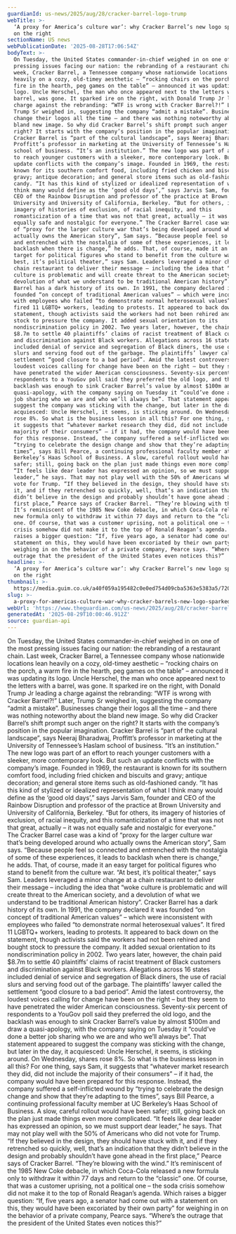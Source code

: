 ```yaml
---
guardianId: us-news/2025/aug/28/cracker-barrel-logo-trump
webTitle: >-
  ‘A proxy for America’s culture war’: why Cracker Barrel’s new logo sparked ire
  on the right
sectionName: US news
webPublicationDate: '2025-08-28T17:06:54Z'
bodyText: >-
  On Tuesday, the United States commander-in-chief weighed in on one of the most
  pressing issues facing our nation: the rebranding of a restaurant chain. Last
  week, Cracker Barrel, a Tennessee company whose nationwide locations lean
  heavily on a cozy, old-timey aesthetic – “rocking chairs on the porch, a warm
  fire in the hearth, peg games on the table” – announced it was updating its
  logo. Uncle Herschel, the man who once appeared next to the letters with a
  barrel, was gone. It sparked ire on the right, with Donald Trump Jr leading a
  charge against the rebranding: “WTF is wrong with Cracker Barrel?!” Later,
  Trump Sr weighed in, suggesting the company “admit a mistake”. Businesses
  change their logos all the time – and there was nothing noteworthy about the
  bland new image. So why did Cracker Barrel’s shift prompt such anger on the
  right? It starts with the company’s position in the popular imagination.
  Cracker Barrel is “part of the cultural landscape”, says Neeraj Bharadwaj,
  Proffitt’s professor in marketing at the University of Tennessee’s Haslam
  school of business. “It’s an institution.” The new logo was part of an effort
  to reach younger customers with a sleeker, more contemporary look. But such an
  update conflicts with the company’s image. Founded in 1969, the restaurant is
  known for its southern comfort food, including fried chicken and biscuits and
  gravy; antique decoration; and general store items such as old-fashioned
  candy. “It has this kind of stylized or idealized representation of what I
  think many would define as the ‘good old days’,” says Jarvis Sam, founder and
  CEO of the Rainbow Disruption and professor of the practice at Brown
  University and University of California, Berkeley. “But for others, its
  imagery of histories of exclusion, of racial inequity, and this
  romanticization of a time that was not that great, actually – it was not
  equally safe and nostalgic for everyone.” The Cracker Barrel case was a kind
  of “proxy for the larger culture war that’s being developed around who
  actually owns the American story”, Sam says. “Because people feel so connected
  and entrenched with the nostalgia of some of these experiences, it leads to
  backlash when there is change,” he adds. That, of course, made it an easy
  target for political figures who stand to benefit from the culture war. “At
  best, it’s political theater,” says Sam. Leaders leveraged a minor change at a
  chain restaurant to deliver their message – including the idea that “woke
  culture is problematic and will create threat to the American society, and a
  devolution of what we understand to be traditional American history”. Cracker
  Barrel has a dark history of its own. In 1991, the company declared it was
  founded “on concept of traditional American values” – which were inconsistent
  with employees who failed “to demonstrate normal heterosexual values”. It
  fired 11 LGBTQ+ workers, leading to protests. It appeared to back down on the
  statement, though activists said the workers had not been rehired and bought
  stock to pressure the company. It added sexual orientation to its
  nondiscrimination policy in 2002. Two years later, however, the chain paid
  $8.7m to settle 40 plaintiffs’ claims of racist treatment of Black customers
  and discrimination against Black workers. Allegations across 16 states
  included denial of service and segregation of Black diners, the use of racial
  slurs and serving food out of the garbage. The plaintiffs’ lawyer called the
  settlement “good closure to a bad period”. Amid the latest controversy, the
  loudest voices calling for change have been on the right – but they seem to
  have penetrated the wider American consciousness. Seventy-six percent of
  respondents to a YouGov poll said they preferred the old logo, and the
  backlash was enough to sink Cracker Barrel’s value by almost $100m and draw a
  quasi-apology, with the company saying on Tuesday it “could’ve done a better
  job sharing who we are and who we’ll always be”. That statement appeared to
  suggest the company was sticking with the change, but later in the day, it
  acquiesced: Uncle Herschel, it seems, is sticking around. On Wednesday, shares
  rose 8%. So what is the business lesson in all this? For one thing, says Sam,
  it suggests that “whatever market research they did, did not include the
  majority of their consumers” – if it had, the company would have been prepared
  for this response. Instead, the company suffered a self-inflicted wound by
  “trying to celebrate the design change and show that they’re adapting to the
  times”, says Bill Pearce, a continuing professional faculty member at UC
  Berkeley’s Haas School of Business. A slow, careful rollout would have been
  safer; still, going back on the plan just made things even more complicated.
  “It feels like dear leader has expressed an opinion, so we must support dear
  leader,” he says. That may not play well with the 50% of Americans who did not
  vote for Trump. “If they believed in the design, they should have stuck with
  it, and if they retrenched so quickly, well, that’s an indication that they
  didn’t believe in the design and probably shouldn’t have gone ahead in the
  first place,” Pearce says of Cracker Barrel. “They’re blowing with the wind.”
  It’s reminiscent of the 1985 New Coke debacle, in which Coca-Cola released a
  new formula only to withdraw it within 77 days and return to the “classic”
  one. Of course, that was a customer uprising, not a political one – the soda
  crisis somehow did not make it to the top of Ronald Reagan’s agenda. Which
  raises a bigger question: “If, five years ago, a senator had come out with a
  statement on this, they would have been excoriated by their own party” for
  weighing in on the behavior of a private company, Pearce says. “Where’s the
  outrage that the president of the United States even notices this?”
headline: >-
  ‘A proxy for America’s culture war’: why Cracker Barrel’s new logo sparked ire
  on the right
thumbnail: >-
  https://media.guim.co.uk/a40f059a195482c0e0ed754d09cba5363e5383a5/720_257_4238_3391/500.jpg
slug: >-
  a-proxy-for-americas-culture-war-why-cracker-barrels-new-logo-sparked-ire-on-the-right
webUrl: 'https://www.theguardian.com/us-news/2025/aug/28/cracker-barrel-logo-trump'
generatedAt: '2025-08-29T10:00:46.912Z'
source: guardian-api
---
```

On Tuesday, the United States commander-in-chief weighed in on one of the most pressing issues facing our nation: the rebranding of a restaurant chain. Last week, Cracker Barrel, a Tennessee company whose nationwide locations lean heavily on a cozy, old-timey aesthetic – “rocking chairs on the porch, a warm fire in the hearth, peg games on the table” – announced it was updating its logo. Uncle Herschel, the man who once appeared next to the letters with a barrel, was gone. It sparked ire on the right, with Donald Trump Jr leading a charge against the rebranding: “WTF is wrong with Cracker Barrel?!” Later, Trump Sr weighed in, suggesting the company “admit a mistake”. Businesses change their logos all the time – and there was nothing noteworthy about the bland new image. So why did Cracker Barrel’s shift prompt such anger on the right? It starts with the company’s position in the popular imagination. Cracker Barrel is “part of the cultural landscape”, says Neeraj Bharadwaj, Proffitt’s professor in marketing at the University of Tennessee’s Haslam school of business. “It’s an institution.” The new logo was part of an effort to reach younger customers with a sleeker, more contemporary look. But such an update conflicts with the company’s image. Founded in 1969, the restaurant is known for its southern comfort food, including fried chicken and biscuits and gravy; antique decoration; and general store items such as old-fashioned candy. “It has this kind of stylized or idealized representation of what I think many would define as the ‘good old days’,” says Jarvis Sam, founder and CEO of the Rainbow Disruption and professor of the practice at Brown University and University of California, Berkeley. “But for others, its imagery of histories of exclusion, of racial inequity, and this romanticization of a time that was not that great, actually – it was not equally safe and nostalgic for everyone.” The Cracker Barrel case was a kind of “proxy for the larger culture war that’s being developed around who actually owns the American story”, Sam says. “Because people feel so connected and entrenched with the nostalgia of some of these experiences, it leads to backlash when there is change,” he adds. That, of course, made it an easy target for political figures who stand to benefit from the culture war. “At best, it’s political theater,” says Sam. Leaders leveraged a minor change at a chain restaurant to deliver their message – including the idea that “woke culture is problematic and will create threat to the American society, and a devolution of what we understand to be traditional American history”. Cracker Barrel has a dark history of its own. In 1991, the company declared it was founded “on concept of traditional American values” – which were inconsistent with employees who failed “to demonstrate normal heterosexual values”. It fired 11 LGBTQ+ workers, leading to protests. It appeared to back down on the statement, though activists said the workers had not been rehired and bought stock to pressure the company. It added sexual orientation to its nondiscrimination policy in 2002. Two years later, however, the chain paid $8.7m to settle 40 plaintiffs’ claims of racist treatment of Black customers and discrimination against Black workers. Allegations across 16 states included denial of service and segregation of Black diners, the use of racial slurs and serving food out of the garbage. The plaintiffs’ lawyer called the settlement “good closure to a bad period”. Amid the latest controversy, the loudest voices calling for change have been on the right – but they seem to have penetrated the wider American consciousness. Seventy-six percent of respondents to a YouGov poll said they preferred the old logo, and the backlash was enough to sink Cracker Barrel’s value by almost $100m and draw a quasi-apology, with the company saying on Tuesday it “could’ve done a better job sharing who we are and who we’ll always be”. That statement appeared to suggest the company was sticking with the change, but later in the day, it acquiesced: Uncle Herschel, it seems, is sticking around. On Wednesday, shares rose 8%. So what is the business lesson in all this? For one thing, says Sam, it suggests that “whatever market research they did, did not include the majority of their consumers” – if it had, the company would have been prepared for this response. Instead, the company suffered a self-inflicted wound by “trying to celebrate the design change and show that they’re adapting to the times”, says Bill Pearce, a continuing professional faculty member at UC Berkeley’s Haas School of Business. A slow, careful rollout would have been safer; still, going back on the plan just made things even more complicated. “It feels like dear leader has expressed an opinion, so we must support dear leader,” he says. That may not play well with the 50% of Americans who did not vote for Trump. “If they believed in the design, they should have stuck with it, and if they retrenched so quickly, well, that’s an indication that they didn’t believe in the design and probably shouldn’t have gone ahead in the first place,” Pearce says of Cracker Barrel. “They’re blowing with the wind.” It’s reminiscent of the 1985 New Coke debacle, in which Coca-Cola released a new formula only to withdraw it within 77 days and return to the “classic” one. Of course, that was a customer uprising, not a political one – the soda crisis somehow did not make it to the top of Ronald Reagan’s agenda. Which raises a bigger question: “If, five years ago, a senator had come out with a statement on this, they would have been excoriated by their own party” for weighing in on the behavior of a private company, Pearce says. “Where’s the outrage that the president of the United States even notices this?”
